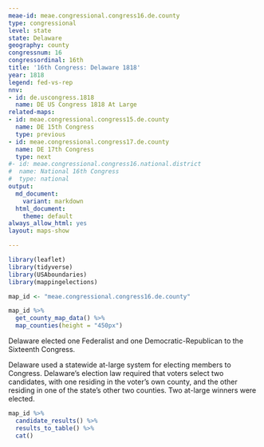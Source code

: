 ```yaml
---
meae-id: meae.congressional.congress16.de.county
type: congressional
level: state
state: Delaware
geography: county
congressnum: 16
congressordinal: 16th
title: '16th Congress: Delaware 1818'
year: 1818
legend: fed-vs-rep
nnv:
- id: de.uscongress.1818
  name: DE US Congress 1818 At Large
related-maps:
- id: meae.congressional.congress15.de.county
  name: DE 15th Congress
  type: previous
- id: meae.congressional.congress17.de.county
  name: DE 17th Congress
  type: next
#- id: meae.congressional.congress16.national.district
#  name: National 16th Congress
#  type: national
output:
  md_document:
    variant: markdown
  html_document:
    theme: default
always_allow_html: yes
layout: maps-show

---
```


```r
library(leaflet)
library(tidyverse)
library(USAboundaries)
library(mappingelections)

map_id <- "meae.congressional.congress16.de.county"
```

<div class="map">

```r
map_id %>%
  get_county_map_data() %>%
  map_counties(height = "450px")
```

</div>

Delaware elected one Federalist and one Democratic-Republican to the Sixteenth Congress.

Delaware used a statewide at-large system for electing members to Congress. Delaware’s election law required that voters select two candidates, with one residing in the voter’s own county, and the other residing in one of the state's other two counties. Two at-large winners were elected.

<div class="results-table">

```r
map_id %>%
  candidate_results() %>%
  results_to_table() %>%
  cat()
```

</div>
